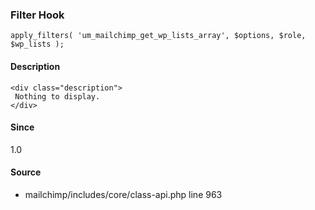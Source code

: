 
<UMBreadCrumb type="filter"/>

### Filter Hook    
    
```
apply_filters( 'um_mailchimp_get_wp_lists_array', $options, $role, $wp_lists );
```

#### Description
    <div class="description">
     Nothing to display.
    </div>

#### Since
<div class="description">
1.0
</div>

#### Source
  - <Link href="https://github.com/ultimatemember/mailchimp/tree/2.4.0/includes/core/class-api.php#L963">mailchimp/includes/core/class-api.php</Link> <Link href="https://github.com/ultimatemember/mailchimp/tree/2.4.0/includes/core/class-api.php#L963">line 963</Link>

